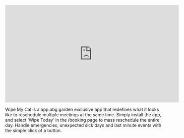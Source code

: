 <iframe width="560" height="315" src="https://www.youtube.com/embed/lPO6SAjkKrQ?start=235" title="YouTube video player" frameborder="0" allow="accelerometer; autoplay; clipboard-write; encrypted-media; gyroscope; picture-in-picture" allowfullscreen></iframe>

Wipe My Cal is a app.abg.garden exclusive app that redefines what it looks like to reschedule multiple meetings at the same time. Simply install the app, and select ‘Wipe Today’ in the /booking page to mass reschedule the entire day. Handle emergencies, unexpected sick days and last minute events with the simple click of a button.
